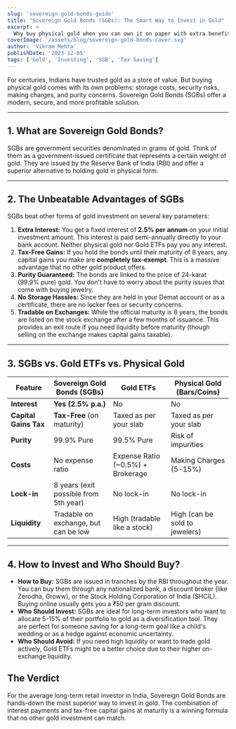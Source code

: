 ```yaml
---
slug: 'sovereign-gold-bonds-guide'
title: "Sovereign Gold Bonds (SGBs): The Smart Way to Invest in Gold"
excerpt: >
  Why buy physical gold when you can own it on paper with extra benefits? Sovereign Gold Bonds, issued by the RBI on behalf of the Government of India, are the most efficient way to invest in gold. They offer not only capital appreciation linked to gold prices but also a fixed 2.5% annual interest. Better yet, the capital gains at maturity are completely tax-free. This guide explains how SGBs work, their pros and cons compared to Gold ETFs and physical gold, and why they might be the best option for long-term investors looking to add gold to their portfolio.
coverImage: '/assets/blog/sovereign-gold-bonds-cover.svg'
author: 'Vikram Mehta'
publishDate: '2023-12-05'
tags: ['Gold', 'Investing', 'SGB', 'Tax Saving']
---
```


For centuries, Indians have trusted gold as a store of value. But buying physical gold comes with its own problems: storage costs, security risks, making charges, and purity concerns. Sovereign Gold Bonds (SGBs) offer a modern, secure, and more profitable solution.

---

## 1. What are Sovereign Gold Bonds?

SGBs are government securities denominated in grams of gold. Think of them as a government-issued certificate that represents a certain weight of gold. They are issued by the Reserve Bank of India (RBI) and offer a superior alternative to holding gold in physical form.

---

## 2. The Unbeatable Advantages of SGBs

SGBs beat other forms of gold investment on several key parameters:
1.  **Extra Interest:** You get a fixed interest of **2.5% per annum** on your initial investment amount. This interest is paid semi-annually directly to your bank account. Neither physical gold nor Gold ETFs pay you any interest.
2.  **Tax-Free Gains:** If you hold the bonds until their maturity of 8 years, any capital gains you make are **completely tax-exempt**. This is a massive advantage that no other gold product offers.
3.  **Purity Guaranteed:** The bonds are linked to the price of 24-karat (99.9% pure) gold. You don't have to worry about the purity issues that come with buying jewelry.
4.  **No Storage Hassles:** Since they are held in your Demat account or as a certificate, there are no locker fees or security concerns.
5.  **Tradable on Exchanges:** While the official maturity is 8 years, the bonds are listed on the stock exchange after a few months of issuance. This provides an exit route if you need liquidity before maturity (though selling on the exchange makes capital gains taxable).

---

## 3. SGBs vs. Gold ETFs vs. Physical Gold

| Feature | **Sovereign Gold Bonds (SGBs)** | **Gold ETFs** | **Physical Gold (Bars/Coins)** |
|---|---|---|---|
| **Interest** | **Yes (2.5% p.a.)** | No | No |
| **Capital Gains Tax** | **Tax-Free** (on maturity) | Taxed as per your slab | Taxed as per your slab |
| **Purity**| 99.9% Pure | 99.5% Pure | Risk of impurities |
| **Costs**| No expense ratio | Expense Ratio (~0.5%) + Brokerage | Making Charges (5-15%) |
| **Lock-in**| 8 years (exit possible from 5th year) | No lock-in | No lock-in |
| **Liquidity**| Tradable on exchange, but can be low | High (tradable like a stock) | High (can be sold to jewelers)|

---

## 4. How to Invest and Who Should Buy?

- **How to Buy:** SGBs are issued in tranches by the RBI throughout the year. You can buy them through any nationalized bank, a discount broker (like Zerodha, Groww), or the Stock Holding Corporation of India (SHCIL). Buying online usually gets you a ₹50 per gram discount.
- **Who Should Invest:** SGBs are ideal for long-term investors who want to allocate 5-15% of their portfolio to gold as a diversification tool. They are perfect for someone saving for a long-term goal like a child's wedding or as a hedge against economic uncertainty.
- **Who Should Avoid:** If you need high liquidity or want to trade gold actively, Gold ETFs might be a better choice due to their higher on-exchange liquidity.

## The Verdict

For the average long-term retail investor in India, Sovereign Gold Bonds are hands-down the most superior way to invest in gold. The combination of interest payments and tax-free capital gains at maturity is a winning formula that no other gold investment can match. 